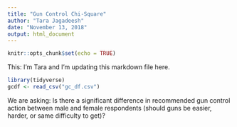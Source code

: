 ```yaml
---
title: "Gun Control Chi-Square"
author: "Tara Jagadeesh"
date: "November 13, 2018"
output: html_document
---
```


```r
knitr::opts_chunk$set(echo = TRUE)
```

This: I'm Tara and I'm updating this markdown file here. 


```r
library(tidyverse)
gcdf <- read_csv("gc_df.csv")

```

We are asking: Is there a significant difference in recommended gun control action between male and female respondents (should guns be easier, harder, or same difficulty to get)?

```r

```

